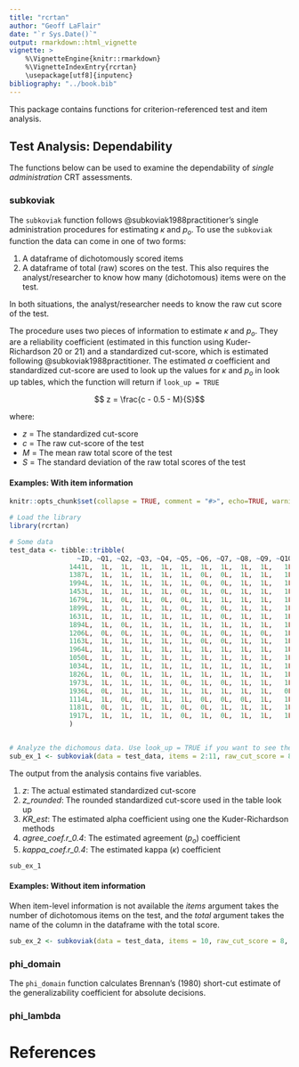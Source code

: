 ```yaml
---
title: "rcrtan"
author: "Geoff LaFlair"
date: "`r Sys.Date()`"
output: rmarkdown::html_vignette
vignette: >
    %\VignetteEngine{knitr::rmarkdown}
    %\VignetteIndexEntry{rcrtan}
    \usepackage[utf8]{inputenc}
bibliography: "../book.bib"
---
```


This package contains functions for criterion-referenced test and item analysis. 

## Test Analysis: Dependability

The functions below can be used to examine the dependability of _single administration_ CRT assessments. 

### subkoviak

The `subkoviak` function follows @subkoviak1988practitioner's single administration procedures for estimating $\kappa$ and *p~o~*. To use the `subkoviak` function the data can come in one of two forms:

1. A dataframe of dichotomously scored items
2. A dataframe of total (raw) scores on the test. This also requires the analyst/researcher to know how many (dichotomous) items were on the test.

In both situations, the analyst/researcher needs to know the raw cut score of the test.

The procedure uses two pieces of information to estimate $\kappa$ and *p~o~*. They are a reliability coefficient (estimated in this function using Kuder-Richardson 20 or 21) and a standardized cut-score, which is estimated following @subkoviak1988practitioner. The estimated $\alpha$ coefficient and standardized cut-score are used to look up the values for $\kappa$ and *p~o~* in look up tables, which the function will return if `look_up = TRUE`

$$ z = \frac{c - 0.5 - M}{S}$$

where:

- _z_ = The standardized cut-score
- _c_ = The raw cut-score of the test
- _M_ =  The mean raw total score of the test
- _S_ = The standard deviation of the raw total scores of the test

#### Examples: With item information

```r
knitr::opts_chunk$set(collapse = TRUE, comment = "#>", echo=TRUE, warning=FALSE, message=FALSE, error=FALSE)
```

```r

# Load the library
library(rcrtan)

# Some data
test_data <- tibble::tribble(
                 ~ID, ~Q1, ~Q2, ~Q3, ~Q4, ~Q5, ~Q6, ~Q7, ~Q8, ~Q9, ~Q10, ~Total,
               1441L,  1L,  1L,  1L,  1L,  1L,  1L,  1L,  1L,  1L,   1L,    10L,
               1387L,  1L,  1L,  1L,  1L,  1L,  0L,  0L,  1L,  1L,   1L,     8L,
               1994L,  1L,  1L,  1L,  1L,  1L,  0L,  0L,  1L,  1L,   1L,     8L,
               1453L,  1L,  1L,  1L,  1L,  0L,  1L,  0L,  1L,  1L,   1L,     8L,
               1679L,  1L,  0L,  1L,  0L,  0L,  1L,  1L,  1L,  1L,   1L,     7L,
               1899L,  1L,  1L,  1L,  1L,  0L,  1L,  0L,  1L,  1L,   1L,     8L,
               1631L,  1L,  1L,  1L,  1L,  1L,  1L,  0L,  1L,  1L,   1L,     9L,
               1894L,  1L,  0L,  1L,  1L,  1L,  1L,  1L,  1L,  1L,   1L,     9L,
               1206L,  0L,  0L,  1L,  1L,  0L,  1L,  0L,  1L,  0L,   1L,     5L,
               1163L,  1L,  1L,  1L,  1L,  1L,  0L,  0L,  1L,  1L,   1L,     8L,
               1964L,  1L,  1L,  1L,  1L,  1L,  1L,  1L,  1L,  1L,   1L,    10L,
               1050L,  1L,  1L,  1L,  1L,  1L,  1L,  1L,  1L,  1L,   1L,    10L,
               1034L,  1L,  1L,  1L,  1L,  1L,  1L,  1L,  1L,  1L,   1L,    10L,
               1826L,  1L,  0L,  1L,  1L,  1L,  1L,  1L,  1L,  1L,   1L,     9L,
               1973L,  1L,  1L,  1L,  1L,  0L,  1L,  0L,  1L,  1L,   1L,     8L,
               1936L,  0L,  1L,  1L,  1L,  1L,  1L,  1L,  1L,  1L,   0L,     8L,
               1114L,  1L,  0L,  0L,  1L,  1L,  0L,  0L,  0L,  1L,   1L,     5L,
               1181L,  0L,  1L,  1L,  1L,  0L,  0L,  1L,  1L,  1L,   1L,     7L,
               1917L,  1L,  1L,  1L,  1L,  0L,  1L,  0L,  1L,  1L,   1L,     8L
               )


# Analyze the dichomous data. Use look_up = TRUE if you want to see the look up tables from Subkoviak (1988).
sub_ex_1 <- subkoviak(data = test_data, items = 2:11, raw_cut_score = 8)
```

The output from the analysis contains five variables.

1. _z_: The actual estimated standardized cut-score 
2. *z_rounded*: The rounded standardized cut-score used in the table look up
3. *KR_est*: The estimated alpha coefficient using one the Kuder-Richardson methods
4. *agree_coef.r_0.4*: The estimated agreement (*p~o~*) coefficient 
5. *kappa_coef.r_0.4*: The estimated kappa ($\kappa$) coefficient

```r
sub_ex_1
```

#### Examples: Without item information

When item-level information is not available the _items_ argument takes the number of dichotomous items on the test, and the _total_ argument takes the name of the column in the dataframe with the total score.

```r
sub_ex_2 <- subkoviak(data = test_data, items = 10, raw_cut_score = 8, total = 'Total')
```

### phi_domain

The `phi_domain` function calculates Brennan's (1980) short-cut estimate of the generalizability coefficient for absolute decisions.

### phi_lambda

# References